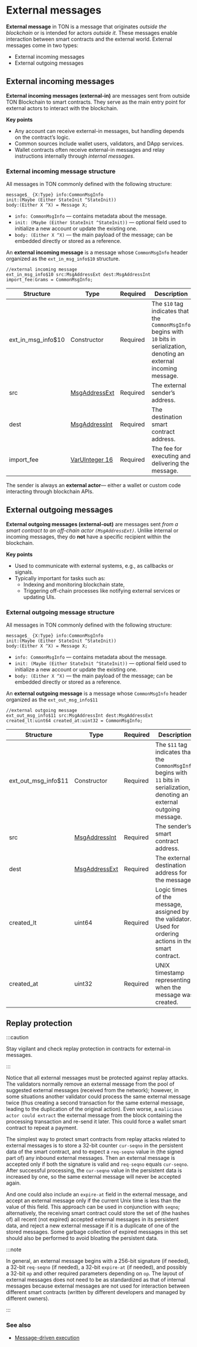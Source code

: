 
# External messages

**External message** in TON is a message that originates *outside the blockchain* or is intended for actors *outside it*. These messages enable interaction between smart contracts and the external world. External messages come in two types:

- External incoming messages
- External outgoing messages

## External incoming messages

**External incoming messages (external-in)** are messages sent from outside TON Blockchain to smart contracts. They serve as the main entry point for external actors to interact with the blockchain.

**Key points**
- Any account can receive external-in messages, but handling depends on the contract’s logic.
- Common sources include wallet users, validators, and DApp services.
- Wallet contracts often receive external-in messages and relay instructions internally through _internal messages_.


### External incoming message structure

All messages in TON commonly defined with the following structure: 

```tlb
message$_ {X:Type} info:CommonMsgInfo
init:(Maybe (Either StateInit ^StateInit))
body:(Either X ^X) = Message X;
```

- `info: CommonMsgInfo` — contains metadata about the message.
- `init: (Maybe (Either StateInit ^StateInit))` — optional field used to initialize a new account or update the existing one.
- `body: (Either X ^X)` —  the main payload of the message; can be embedded directly or stored as a reference.

An **external incoming message** is a message whose `CommonMsgInfo` header organized as the `ext_in_msg_info$10` structure.

```tlb
//external incoming message
ext_in_msg_info$10 src:MsgAddressExt dest:MsgAddressInt
import_fee:Grams = CommonMsgInfo;
```

| Structure          | Type                                 | Required | Description                                                                                                                     |
|--------------------|--------------------------------------|----------|---------------------------------------------------------------------------------------------------------------------------------|
| ext_in_msg_info$10 | Constructor                          | Required | The `$10` tag indicates that the `CommonMsgInfo` begins with `10` bits in serialization, denoting an external incoming message. |
| src                | [MsgAddressExt](#msgaddressext-tl-b) | Required | The external sender’s address.                                                                                                  |
| dest               | [MsgAddressInt](#msgaddressint-tl-b) | Required | The destination smart contract address.                                                                                         |
| import_fee         | [VarUInteger 16](#varuinteger-n)     | Required | The fee for executing and delivering the message.                                                                               |


The sender is always an **external actor**— either a wallet or custom code interacting through blockchain APIs.


## External outgoing messages

**External outgoing messages (external-out)** are messages sent _from a smart contract to an off-chain actor `(MsgAddressExt)`_. Unlike internal or incoming messages, they do **not** have a specific recipient within the blockchain.

**Key points**
- Used to communicate with external systems, e.g., as callbacks or signals.
- Typically important for tasks such as:
  - Indexing and monitoring blockchain state,
  - Triggering off-chain processes like notifying external services or updating UIs.


### External outgoing message structure

All messages in TON commonly defined with the following structure:

```tlb
message$_ {X:Type} info:CommonMsgInfo
init:(Maybe (Either StateInit ^StateInit))
body:(Either X ^X) = Message X;
```

- `info: CommonMsgInfo` — contains metadata about the message.
- `init: (Maybe (Either StateInit ^StateInit))` — optional field used to initialize a new account or update the existing one.
- `body: (Either X ^X)` —  the main payload of the message; can be embedded directly or stored as a reference.

An **external outgoing message** is a message whose `CommonMsgInfo` header organized as the `ext_out_msg_info$11`

```tlb
//external outgoing message
ext_out_msg_info$11 src:MsgAddressInt dest:MsgAddressExt
created_lt:uint64 created_at:uint32 = CommonMsgInfo;
```


| Structure           | Type                                 | Required | Description                                                                                                                     |
|---------------------|--------------------------------------|----------|---------------------------------------------------------------------------------------------------------------------------------|
| ext_out_msg_info$11 | Constructor                          | Required | The `$11` tag indicates that the `CommonMsgInfo` begins with `11` bits in serialization, denoting an external outgoing message. |
| src                 | [MsgAddressInt](#msgaddressint-tl-b) | Required | The sender’s smart contract address.                                                                                            |
| dest                | [MsgAddressExt](#msgaddressext-tl-b) | Required | The external destination address for the message.                                                                               |
| created_lt          | uint64                               | Required | Logic times of the message, assigned by the validator. Used for ordering actions in the smart contract.                         |
| created_at          | uint32                               | Required | UNIX timestamp representing when the message was created.                                                                       |


## Replay protection

:::caution

Stay vigilant and check replay protection in contracts for external-in messages.

:::

Notice that all external messages must be protected against replay attacks. The validators normally remove an external message from the pool of suggested external messages (received from the network); however, in some situations another validator could process the same external message twice (thus creating a second transaction for the same external message, leading to the duplication of the original action). Even worse, a `malicious actor could extract` the external message from the block containing the processing transaction and re-send it later. This could force a wallet smart contract to repeat a payment.

The simplest way to protect smart contracts from replay attacks related to external messages is to store a 32-bit counter `cur-seqno` in the persistent data of the smart contract, and to expect a `req-seqno` value in (the signed part of) any inbound external messages. Then an external message is accepted only if both the signature is valid and `req-seqno` equals `cur-seqno`. After successful processing, the `cur-seqno` value in the persistent data is increased by one, so the same external message will never be accepted again.

And one could also include an `expire-at` field in the external message, and accept an external message only if the current Unix time is less than the value of this field. This approach can be used in conjunction with `seqno`; alternatively, the receiving smart contract could store the set of (the hashes of) all recent (not expired) accepted external messages in its persistent data, and reject a new external message if it is a duplicate of one of the stored messages. Some garbage collection of expired messages in this set should also be performed to avoid bloating the persistent data.

:::note  

In general, an external message begins with a 256-bit signature (if needed), a 32-bit `req-seqno` (if needed), a 32-bit `expire-at` (if needed), and possibly a 32-bit `op` and other required parameters depending on `op`. The layout of external messages does not need to be as standardized as that of internal messages because external messages are not used for interaction between different smart contracts (written by different developers and managed by different owners).

:::

### See also
- [Message-driven execution](/v3/guidelines/dapps/transactions/message-driven-execution)

<Feedback />

